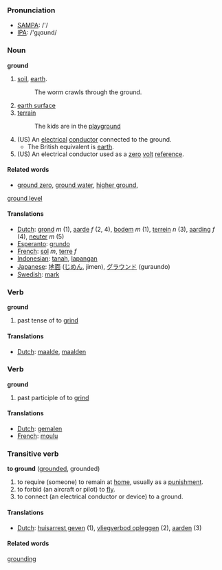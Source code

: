 === Pronunciation ===
*[[w:SAMPA|SAMPA]]: /'/
*[[w:IPA|IPA]]: /'gɻɑʊnd/


=== Noun ===
'''ground'''

#[[soil]], [[earth]].
#:The worm crawls through the ground.
#[[earth surface]]
#[[terrain]]
#:The kids are in the [[playground]]
#(US) An [[electrical]] [[conductor]] connected to the ground.  
#*The British equivalent is [[earth]].
#(US) An electrical conductor used as a [[zero]] [[volt]] [[reference]].

==== Related words ====
*[[ground zero]], [[ground water]], [[higher ground]], 
[[ground level]]

==== Translations ====
*[[Dutch]]: [[grond]] ''m'' (1), [[aarde]] ''f'' (2, 4), [[bodem]] ''m'' (1), [[terrein]] ''n'' (3), [[aarding]] ''f'' (4), [[neuter]] ''m'' (5)
*[[Esperanto]]: [[grundo]]
*[[French]]: [[sol]] ''m'', [[terre]] ''f''
*[[Indonesian]]: [[tanah]], [[lapang|lapangan]]
*[[Japanese]]: [[地面]] ([[じめん]], jimen), [[グラウンド]] (guraundo)
*[[Swedish]]: [[mark]]

=== Verb ===

'''ground'''

# past tense of to [[grind]]

==== Translations ====
*[[Dutch]]: [[maalde]], [[maalden]]

=== Verb ===

'''ground'''

# past participle of to [[grind]]

==== Translations ====
*[[Dutch]]: [[gemalen]]
*[[French]]: [[moulu]]

=== Transitive verb ===
'''to ground''' ([[grounded]], grounded)

# to require (someone) to remain at [[home]], usually as a [[punishment]].
# to forbid (an aircraft or pilot) to [[fly]].
# to connect (an electrical conductor or device) to a ground.

==== Translations ====
*[[Dutch]]: [[huisarrest geven]] (1), [[vliegverbod opleggen]] (2), [[aarden]] (3)

====Related words====
[[grounding]]